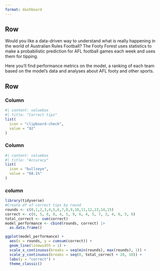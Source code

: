 ```yaml
---
format: dashboard
---
```

## Row

Would you like a data-driven way to understand what is really happening in the world of Australian Rules Football? The Footy Forest uses statistics to make a probabilistic prediction for AFL football games each week and uses them for tipping.  

Here you'll find performance metrics on the model, a ranking of each team based on the model's data and analyses about AFL footy and other sports. 

## Row

### Column

```r
#| content: valuebox
#| title: "Correct tips"
list(
  icon = "clipboard-check",
  value = "92"
)

```


### Column 

```r
#| content: valuebox
#| title: "Accuracy"
list(
  icon = "bullseye", 
  value = "68.1%"
)

```


### column

```r
library(tidyverse)
#Create df of correct tips by round
rounds <- c(0,1,2,3,4,5,6,7,8,9,10,11,12,13,14,15)
correct <- c(6, 5, 6, 8, 4, 5, 9, 6, 4, 5, 7, 3, 4, 6, 5, 6)
total_correct <- sum(correct)
model_performance <- cbind(rounds, correct) |> 
  as.data.frame()

ggplot(model_performance) +
  aes(x = rounds, y = cumsum(correct)) +
  geom_line(linewidth = 1) +
  scale_x_continuous(breaks = seq(min(rounds), max(rounds), 1)) +
  scale_y_continuous(breaks = seq(0, total_correct + 20, 10)) +
  labs(y = "correct") +
  theme_classic() 


```

